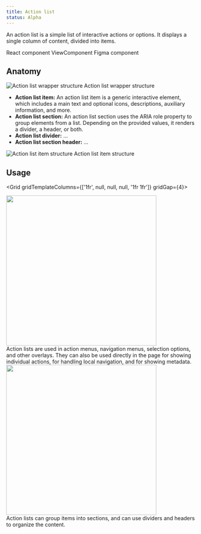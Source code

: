 ```yaml
---
title: Action list
status: Alpha
---
```



An action list is a simple list of interactive actions or options. It displays a single column of content, divided into items.

<ButtonOutline mr={1}>React component</ButtonOutline>
<ButtonOutline mr={1}>ViewComponent</ButtonOutline>
<ButtonOutline>Figma component</ButtonOutline>

## Anatomy 

<img alt="Action list wrapper structure" src="https://user-images.githubusercontent.com/223966/118818389-2e8fe500-b8ac-11eb-81b2-8a61f4b3d7ba.png" />
<Caption>Action list wrapper structure</Caption>

- **Action list item:** An action list item is a generic interactive element, which includes a main text and optional icons, descriptions, auxiliary information, and more.
- **Action list section:** An action list section uses the ARIA role property to group elements from a list. Depending on the provided values, it renders a divider, a header, or both.
- **Action list divider:** …
- **Action list section header:** …

<img alt="Action list item structure" src="https://user-images.githubusercontent.com/223966/118818435-3bacd400-b8ac-11eb-8691-ab9cbba73249.png" />
<Caption>Action list item structure</Caption>

## Usage

<Grid gridTemplateColumns={['1fr', null, null, null, '1fr 1fr']} gridGap={4}>
    <div>
        <Flex bg="gray.1" justifyContent="center">
            <img width="400" alt="" src="https://compai.pub/v1/png/41d55c2894e91bd7d0594d005ce51e2471292973343c01dcbbc271c34aa2d702"/>
        </Flex>
    </div>
    <div>
        <Flex>
            Action lists are used in action menus, navigation menus, selection options, and other overlays. They can also be used directly in the page for showing individual actions, for handling local navigation, and for showing metadata.
        </Flex>
    </div>
    <div>
        <Flex bg="gray.1" justifyContent="center">
            <img width="400" alt="" src="https://compai.pub/v1/png/41d55c2894e91bd7d0594d005ce51e2471292973343c01dcbbc271c34aa2d702"/>
        </Flex>
    </div>
    <div>
        <Flex>
            Action lists can group items into sections, and can use dividers and headers to organize the content.
        </Flex>
    </div>
</Grid>

<!--
<DoDontContainer>
  <Do>
    <img src="https://user-images.githubusercontent.com/24916540/52501276-d3330080-2b94-11e9-954e-38c0f09f8ca1.png" />
    <Caption>Use sentence case</Caption>
  </Do>
  <Dont>
    <img src="https://user-images.githubusercontent.com/24916540/52501272-d3330080-2b94-11e9-8829-7d12aae36ba1.png" />
    <Caption>Don't use all-caps or other text formats</Caption>
  </Dont>
</DoDontContainer>
-->
